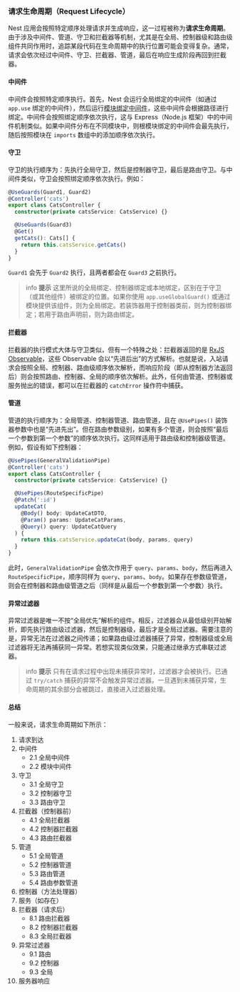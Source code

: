 ### 请求生命周期（Request Lifecycle）

Nest 应用会按照特定顺序处理请求并生成响应，这一过程被称为**请求生命周期**。由于涉及中间件、管道、守卫和拦截器等机制，尤其是在全局、控制器级和路由级组件共同作用时，追踪某段代码在生命周期中的执行位置可能会变得复杂。通常，请求会依次经过中间件、守卫、拦截器、管道，最后在响应生成阶段再回到拦截器。

#### 中间件

中间件会按照特定顺序执行。首先，Nest 会运行全局绑定的中间件（如通过 `app.use` 绑定的中间件），然后运行[模块绑定中间件](/middleware)，这些中间件会根据路径进行绑定。中间件会按照绑定顺序依次执行，这与 Express（Node.js 框架）中的中间件机制类似。如果中间件分布在不同模块中，则根模块绑定的中间件会最先执行，随后按照模块在 `imports` 数组中的添加顺序依次执行。

#### 守卫

守卫的执行顺序为：先执行全局守卫，然后是控制器守卫，最后是路由守卫。与中间件类似，守卫会按照绑定顺序依次执行。例如：

```ts
@UseGuards(Guard1, Guard2)
@Controller('cats')
export class CatsController {
  constructor(private catsService: CatsService) {}

  @UseGuards(Guard3)
  @Get()
  getCats(): Cats[] {
    return this.catsService.getCats()
  }
}
```

`Guard1` 会先于 `Guard2` 执行，且两者都会在 `Guard3` 之前执行。

> info **提示** 这里所说的全局绑定、控制器绑定或本地绑定，区别在于守卫（或其他组件）被绑定的位置。如果你使用 `app.useGlobalGuard()` 或通过模块提供该组件，则为全局绑定。若装饰器用于控制器类前，则为控制器绑定；若用于路由声明前，则为路由绑定。

#### 拦截器

拦截器的执行模式大体与守卫类似，但有一个特殊之处：拦截器返回的是 [RxJS Observable](https://github.com/ReactiveX/rxjs)，这些 Observable 会以“先进后出”的方式解析。也就是说，入站请求会按照全局、控制器、路由级顺序依次解析，而响应阶段（即从控制器方法返回后）则会按照路由、控制器、全局的顺序依次解析。此外，任何由管道、控制器或服务抛出的错误，都可以在拦截器的 `catchError` 操作符中捕获。

#### 管道

管道的执行顺序为：全局管道、控制器管道、路由管道，且在 `@UsePipes()` 装饰器参数中也是“先进先出”。但在路由参数级别，如果有多个管道，则会按照“最后一个参数到第一个参数”的顺序依次执行。这同样适用于路由级和控制器级管道。例如，假设有如下控制器：

```ts
@UsePipes(GeneralValidationPipe)
@Controller('cats')
export class CatsController {
  constructor(private catsService: CatsService) {}

  @UsePipes(RouteSpecificPipe)
  @Patch(':id')
  updateCat(
    @Body() body: UpdateCatDTO,
    @Param() params: UpdateCatParams,
    @Query() query: UpdateCatQuery
  ) {
    return this.catsService.updateCat(body, params, query)
  }
}
```

此时，`GeneralValidationPipe` 会依次作用于 `query`、`params`、`body`，然后再进入 `RouteSpecificPipe`，顺序同样为 `query`、`params`、`body`。如果存在参数级管道，则会在控制器和路由级管道之后（同样是从最后一个参数到第一个参数）执行。

#### 异常过滤器

异常过滤器是唯一不按“全局优先”解析的组件。相反，过滤器会从最低级别开始解析，即先执行路由级过滤器，然后是控制器级，最后才是全局过滤器。需要注意的是，异常无法在过滤器之间传递；如果路由级过滤器捕获了异常，控制器级或全局过滤器将无法再捕获同一异常。若想实现类似效果，只能通过继承方式串联过滤器。

> info **提示** 只有在请求过程中出现未捕获异常时，过滤器才会被执行。已通过 `try/catch` 捕获的异常不会触发异常过滤器。一旦遇到未捕获异常，生命周期的其余部分会被跳过，直接进入过滤器处理。

#### 总结

一般来说，请求生命周期如下所示：

1. 请求到达
2. 中间件
   - 2.1 全局中间件
   - 2.2 模块中间件
3. 守卫
   - 3.1 全局守卫
   - 3.2 控制器守卫
   - 3.3 路由守卫
4. 拦截器（控制器前）
   - 4.1 全局拦截器
   - 4.2 控制器拦截器
   - 4.3 路由拦截器
5. 管道
   - 5.1 全局管道
   - 5.2 控制器管道
   - 5.3 路由管道
   - 5.4 路由参数管道
6. 控制器（方法处理器）
7. 服务（如存在）
8. 拦截器（请求后）
   - 8.1 路由拦截器
   - 8.2 控制器拦截器
   - 8.3 全局拦截器
9. 异常过滤器
   - 9.1 路由
   - 9.2 控制器
   - 9.3 全局
10. 服务器响应
